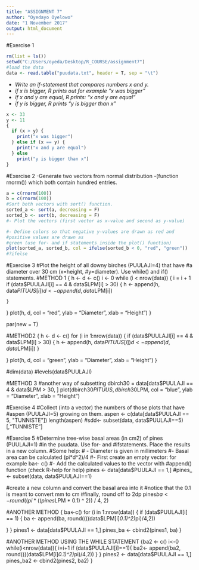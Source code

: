 ```yaml
---
title: "ASSIGNMENT 7"
author: "Oyedayo Oyelowo"
date: "1 November 2017"
output: html_document
---
```



#Exercise 1
```r
rm(list = ls())
setwd("C:/Users/oyeda/Desktop/R_COURSE/assignment7")
#load the data
data <- read.table("puudata.txt", header = T, sep = "\t")
```

- *Write an if-statement that compares numbers x and y.*
- *if x is bigger, R prints out for example "x was bigger"*
- *if x and y are equal, R prints: "x and y are equal"*
- *if y is bigger, R prints "y is bigger than x"*

```r
x <- 33
y <- 11
{
  if (x > y) {
    print("x was bigger")
  } else if (x == y) {
    print("x and y are equal")
  } else
    print("y is bigger than x")
}

```

#Exercise 2
-Generate two vectors from normal distribution
-(function rnorm()) which both contain hundred entries.
```r
a = c(rnorm(100))
b = c(rnorm(100))
#Sort both vectors with sort() function.
sorted_a <- sort(a, decreasing = F)
sorted_b <- sort(b, decreasing = F)
#- Plot the vectors (first vector as x-value and second as y-value)

#- Define colors so that negative y-values are drawn as red and
#positive values are drawn as
#green (use for- and if statements inside the plot() function)
plot(sorted_a, sorted_b, col = ifelse(sorted_b < 0, "red", "green"))
#?ifelse
```


#Exercise 3
#Plot the height of all downy birches (PUULAJI=4) that have
#a diameter over 30 cm (x=height,
#y=diameter). Use while() and if() statements.
#METHOD 1
{
  h <- d <- c()
  i <- 0
  while (i < nrow(data)) {
    i = i + 1
    if (data$PUULAJI[i] == 4 & data$LPM[i] > 30) {
      h <- append(h, data$PITUUS[i])
      d <- append(d, data$LPM[i])
      
    }
    
  }
  plot(h,
       d,
       col = "red",
       ylab = "Diameter",
       xlab = "Height")
}

par(new = T)

#METHOD2
{
  h <- d <- c()
  for (i in 1:nrow(data)) {
    if (data$PUULAJI[i] == 4 & data$LPM[i] > 30) {
      h <- append(h, data$PITUUS[i])
      d <- append(d, data$LPM[i])
    }
    
  }
  plot(h,
       d,
       col = "green",
       ylab = "Diameter",
       xlab = "Height")
}


#dim(data)
#levels(data$PUULAJI)


#METHOD 3
#another way of subsetting
dbirch30 = data[data$PUULAJI == 4 & data$LPM > 30, ]
plot(dbirch30$PITUUS, dbirch30$LPM, col = "blue", 
     ylab = "Diameter", xlab = "Height")



#Exercise 4
#Collect (into a vector) the numbers of those plots that have
#aspen (PUULAJI=5) growing on them.
aspen <- c(data[data$PUULAJI == 5, "TUNNISTE"])
length(aspen)
#sdd<- subset(data, data$PUULAJI==5)[,"TUNNISTE"]



#Exercise 5
#Determine tree-wise basal areas (in cm2) of pines (PUULAJI=1)
#in the puudata. Use for- and
#ifstatements. Place the results in a new column.
#Some help:
#  - Diameter is given in millimeters
#- Basal area can be calculated (pi*d^2)/4
#- First create an empty vector: for example ba<- c()
#- Add the calculated values to the vector with
#append() function (check R-help for help)
pines <- data[data$PUULAJI == 1,]
#pines_ <- subset(data, data$PUULAJI==1)

#create a new column and convert the basal area into it
#notice that the 0.1 is meant to convert mm to cm
#finally, round off to 2dp
pines$ba <- round((pi * ((pines$LPM * 0.1) ^ 2)) / 4, 2)


#ANOTHER METHOD
{
ba<-c()
for (i in 1:nrow(data)) {
  if (data$PUULAJI[i] == 1) {
    ba <- append(ba, round((((data$LPM[i]*0.1)^2)*pi)/4,2))
    
  }
}
pines1 <- data[data$PUULAJI == 1,]
pines_ba <- cbind2(pines1, ba)
}


#ANOTHER METHOD USING THE WHILE STATEMENT
{ba2 <- c()
i<-0
while(i<nrow(data)){
  i=i+1
  if (data$PUULAJI[i]==1){
    ba2<- append(ba2, round((((data$LPM[i]*0.1)^2)*pi)/4,2))
  }
}
pines2 <- data[data$PUULAJI == 1,]
pines_ba2 <- cbind2(pines2, ba2)
}


